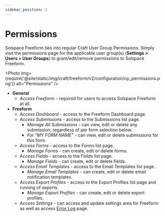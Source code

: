 ```yaml
---
sidebar_position: 2
---
```



# Permissions

Solspace Freeform ties into regular Craft User Group Permissions. Simply visit the permissions page for the applicable user group(s) (**Settings > Users > User Groups**) to grant/edit/remove permissions to Solspace Freeform.

<Photo
  img={require('@site/static/img/craft/freeform/v2/configuration/cp_permissions.png')}
  alt="Permissions"
/>

- **General**
  - _Access Freeform_ - required for users to access Solspace Freeform at all.
- **Freeform**
  - _Access Dashboard_ - access to the Freeform Dashboard page.
  - _Access Submissions_ - access to the Submissions list page.
    - _Manage All Submissions_ - can view, edit or delete any submission, regardless of per form selection below.
    - _For "MY FORM NAME"_ - can view, edit or delete submissions for this form.
  - _Access Forms_ - access to the Forms list page.
    - _Manage Forms_ - can create, edit or delete forms.
  - _Access Fields_ - access to the Fields list page.
    - _Manage Fields_ - can create, edit or delete fields.
  - _Access Email Templates_ - access to the Email Templates list page.
    - _Manage Email Templates_ - can create, edit or delete email notification templates.
  - _Access Export Profiles_ - access to the Export Profiles list page and running of exports.
    - _Manage Export Profiles_ - can create, edit or delete export profiles.
  - _Access Settings_ - can access and update settings area for Freeform as well as access [Error Log](../configuration/settings.mdx#error-log) page.

